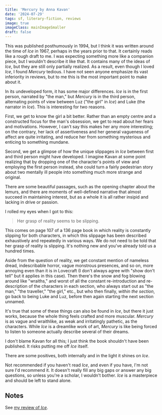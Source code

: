 ```yaml
---
title: 'Mercury by Anna Kavan'
date: '2024-07-29'
tags: sf, literary-fiction, reviews
image: true
imageClass: mainImageSmaller
draft: false
---
```


This was published posthumously in 1994, but I think it was written around the time of _Ice_ in 1967, perhaps in the years prior to that. It certainly reads like a rough draft to me. I was expecting something more like a companion piece, but I wouldn't describe it like that. It contains many of the ideas of _Ice_, but they are still only partially realized. As a result, even though I loved _Ice_, I found _Mercury_ tedious. I have not seen anyone emphasize its vast inferiority in reviews, but to me this is the most important point to make about it.

In its undeveloped form, it has some major differences. _Ice_ is in the first person, narrated by "the man," but _Mercury_ is in the third person, alternating points of view between Luz ("the girl" in _Ice_) and Luke (the narrator in _Ice_). This is interesting for two reasons. 

First, we get to know the girl a bit better. Rather than an empty centre and a constructed focus for the man's obsession, we get to read about her fears and motivations. However, I can't say this makes her any more interesting; on the contrary, her lack of assertiveness and her general vagueness of affect are quite irritating, and reduce her from something mysterious and enticing to something mundane.

Second, we get a glimpse of how the unique slippages in _Ice_ between first and third person might have developed. I imagine Kavan at some point realizing that by dropping one of the character's points of view and employing the first person instead, she could turn a fairly pedestrian story about two mentally ill people into something much more strange and original.

There are some beautiful passages, such as the opening chapter about the lemurs, and there are moments of well-defined narrative that almost succeed in maintaining interest, but as a whole it is all rather insipid and lacking in drive or passion.

I rolled my eyes when I got to this:

> Her grasp of reality seems to be slipping.

This comes on page 107 of a 136 page book in which reality is constantly slipping for both characters, in which this slippage has been described exhaustively and repeatedly in various ways. We do not need to be told that her grasp of reality is slipping. It's nothing new and you've already told us a hundred times.

Aside from the question of reality, we get constant mention of nameless dread, indescribable horror, vague monstrous presences, and so on, more annoying even than it is in Lovecraft (I don't always agree with "show don't tell" but it applies in this case). Then there's the snow and fog blowing around like "wraiths," and worst of all the constant re-introduction and re-description of the characters in each section, who always start out as "the man," "the traveller," "the girl," etc., but who then finally, _within the section_, go back to being Luke and Luz, before then again starting the next section unnamed.

It's true that some of these things can also be found in _Ice_, but there it just works, because the whole thing feels crafted and more muscular. _Mercury_ is as vague and wraithlike, as weak and irritatingly pathetic, as the characters. While _Ice_ is a dreamlike work of art, _Mercury_ is like being forced to listen to someone actually describe several of their dreams.

I don't blame Kavan for all this; I just think the book shouldn't have been published. It risks putting me off _Ice_ itself.

There are some positives, both internally and in the light it shines on _Ice_. 

Not recommended if you haven't read _Ice_, and even if you have, I'm not sure I'd recommend it. It doesn't really fill any big gaps or answer any big questions, so unless you're a scholar, I wouldn't bother. _Ice_ is a masterpiece and should be left to stand alone.

## Notes

See [my review of _Ice_](/ice-by-anna-kavan).
